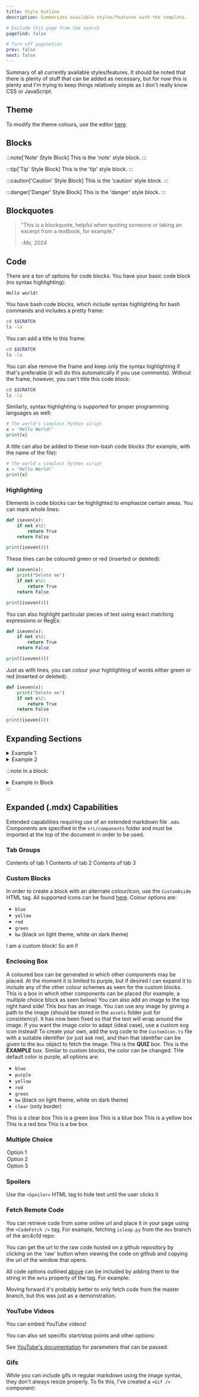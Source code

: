 ```yaml
---
title: Style Outline
description: Summarizes available styles/features with the template.

# Exclude this page from the search
pagefind: false

# Turn off pagination
prev: false
next: false
---
```



Summary of all currently available styles/features. It should be noted that there is plenty of stuff that can be added as necessary, but for now this is plenty and I'm trying to keep things relatively simple as I don't 
really know CSS or JavaScript.

## Theme
To modify the theme colours, use the editor [here](https://starlight.astro.build/guides/css-and-tailwind/#theming).

## Blocks

:::note['Note' Style Block]
This is the 'note' style block.
:::

:::tip['Tip' Style Block]
This is the 'tip' style block.
:::

:::caution['Caution' Style Block]
This is the 'caution' style block.
:::

:::danger['Danger' Style Block]
This is the 'danger' style block.
:::

## Blockquotes

> "This is a blockquote, helpful when quoting someone or taking an excerpt from a textbook, for example."
>
> -*Me, 2024*

## Code

There are a ton of options for code blocks. You have your basic code block (no syntax highlighting):
```
Hello world!
```
You have bash code blocks, which include syntax highlighting for bash commands and includes a pretty frame:
```bash
cd $SCRATCH
ls -la
```
You can add a title to this frame:
```bash title="Going to scratch..."
cd $SCRATCH
ls -la
```
You can alse remove the frame and keep only the syntax highlighting if that's preferable (it will do this automatically if you use comments). Without the frame, however, you can't title this code block:
```bash frame="none"
cd $SCRATCH
ls -la
```
Similarly, syntax highlighting is supported for proper programming languages as well:
```python
# The world's simplest Python script
x = 'Hello World!'
print(x)
```
A title can also be added to these non-bash code blocks (for example, with the name of the file):
```python title="helloworld.py"
# The world's simplest Python script
x = 'Hello World!'
print(x)
```

### Highlighting
Elements in code blocks can be highlighted to emphasize certain areas. You can mark whole lines:
```python {2-4}
def iseven(x):
    if not x%2:
        return True
    return False

print(iseven(4))
```
These lines can be coloured green or red (inserted or deleted):
```python {1} ins={6-7} del={2}
def iseven(x):
    print("Delete me")
    if not x%2:
        return True
    return False

print(iseven(4))
```
You can also highlight particular pieces of text using exact matching expressions or RegEx:
```python "even" /return.*/
def iseven(x):
    if not x%2:
        return True
    return False

print(iseven(4))
```
Just as with lines, you can colour your highlighting of words either green or red (inserted or deleted):
```python "even" ins=/return.*/ del="print("Delete me")"
def iseven(x):
    print("Delete me")
    if not x%2:
        return True
    return False

print(iseven(4))
```

## Expanding Sections
<details>
    <summary>Example 1</summary>
    ```python
    import numpy as np
    # Do other things
    ```
</details>
<details>
    <summary>Example 2</summary>
    Example 2 content
</details>

:::note
In a block:
<details>
    <summary>Example in Block</summary>
    I'm in a block!
    ```bash
    npm run dev
    ```
</details>
:::

## Expanded (.mdx) Capabilities
Extended capabilities requiring use of an extended markdown file `.mdx`. Components are specified in the `src/components` folder and must be imported at the top of the document in order to be used.

### Tab Groups
<Tabs group="tab-group">
    <TabItem label="Tab 1">
        Contents of tab 1
    </TabItem>
    <TabItem label="Tab 2">
        Contents of tab 2
    </TabItem>
    <TabItem label="Tab 3">
        Contents of tab 3
    </TabItem>
</Tabs>

### Custom Blocks
In order to create a block with an alternate colour/icon, use the `CustomAside` HTML tag. All supported icons can be found [here](https://starlight.astro.build/guides/components/#icon). Colour options are:
- `blue`
- `yellow`
- `red`
- `green`
- `bw` (black on light theme, white on dark theme)

<CustomAside icon="star" title="Custom Block 1" colour="green">I am a custom block!</CustomAside>
<CustomAside icon="pen" title="Custom Block 2" colour="bw">So am I!</CustomAside>

### Enclosing Box
A coloured box can be generated in which other components may be placed. At the moment it is limited to purple, but if desired I can expand it to include any of the other colour schemes as seen for the custom blocks.
<Box>
This is a box in which other components can be placed (for example, a multiple choice block as seen below)
</Box>
You can also add an image to the top right hand side!
<Box imgSrc="/src/assets/mpilab.png">
This box has an image. You can use any image by giving a path to the image (should be stored in the `assets` folder just for consistency). It has now been fixed so that the text will wrap around the image.
</Box>
If you want the image color to adapt (ideal case), use a custom svg icon instead! To create your own, add the svg code to the `CustomIcon.ts` file with a suitable identifier (or just ask me), and then that identifier can be given to the `Box` object to fetch the image:
<Box iconName="quiz">
This is the **QUIZ** box. 
</Box>
<Box iconName="exercise">
This is the **EXAMPLE** box. 
</Box>
Similar to custom blocks, the color can be changed. THe default color is purple, all options are:
- `blue`
- `purple`
- `yellow`
- `red`
- `green`
- `bw` (black on light theme, white on dark theme)
- `clear` (only border)
<Box color='clear' iconName='exercise'>
This is a clear box
</Box>
<Box color='green' iconName='exercise'>
This is a green box
</Box>
<Box color='blue' iconName='exercise'>
This is a blue box
</Box>
<Box color='yellow' iconName='exercise'>
This is a yellow box
</Box>
<Box color='red' iconName='exercise'>
This is a red box
</Box>
<Box color='bw' iconName='exercise'>
This is a bw box
</Box>

### Multiple Choice
<MultipleChoice>
    <Option>
        Option 1
    </Option>
    <Option isCorrect>
        Option 2
    </Option>
    <Option>
        Option 3
    </Option>
</MultipleChoice>

### Spoilers
Use the `<Spoiler>` HTML tag to <Spoiler>hide text until the user clicks it</Spoiler>

### Fetch Remote Code
You can retrieve code from some online url and place it in your page using the `<CodeFetch />` tag. For example, fetching `isleap.py` from the `dev` branch of the arc4cfd repo:

<CodeFetch rawURL='https://raw.githubusercontent.com/ARC4CFD/arc4cfd/dev/section1/isleap.py' lang='python' meta="title='isleap.py'" />

You can get the url to the raw code hosted on a github repository by clicking on the 'raw' button when viewing the code on github and copying the url of the window that opens.

All code options outlined [above](#code) can be included by adding them to the string in the `meta` property of the tag. For example:
<CodeFetch rawURL='https://raw.githubusercontent.com/ARC4CFD/arc4cfd/dev/section1/isleap.py' lang='python' meta="title='isleap.py' ins={4,5} mark={7} del={9-15}" />

Moving forward it's probably better to only fetch code from the master branch, but this was just as a demonstration.

### YouTube Videos
You can embed YouTube videos!

<YouTube id='5zI9sG3pjVU' />

You can also set specific start/stop points and other options:

<YouTube id='5zI9sG3pjVU' params='start=30&end=40&rel=0'/>

See [YouTube's documentation](https://developers.google.com/youtube/player_parameters#Parameters) for parameters that can be passed.

### Gifs
While you can include gifs in regular markdown using the image syntax, they don't always resize properly. To fix this, I've created a `<Gif />` component:

<Gif src='/src/assets/figs_section2/IsoTurb2D.gif' width='100%' alt='' />